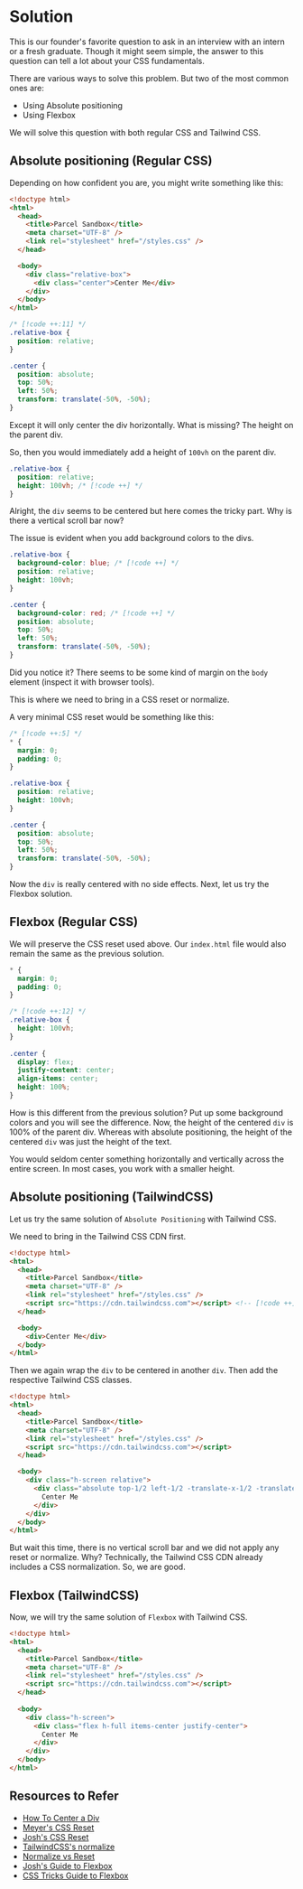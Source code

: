 
# Solution

<Callout>
This is our founder's favorite question to ask in an interview with an intern or a fresh graduate. Though it might seem simple, the answer to this question can tell a lot about your CSS fundamentals.
</Callout>

There are various ways to solve this problem. But two of the most common ones are:

- Using Absolute positioning
- Using Flexbox

We will solve this question with both regular CSS and Tailwind CSS.

## Absolute positioning (Regular CSS)

Depending on how confident you are, you might write something like this:

```html title="index.html" {10-12}
<!doctype html>
<html>
  <head>
    <title>Parcel Sandbox</title>
    <meta charset="UTF-8" />
    <link rel="stylesheet" href="/styles.css" />
  </head>

  <body>
    <div class="relative-box">
      <div class="center">Center Me</div>
    </div>
  </body>
</html>
```

```css title="styles.css"
/* [!code ++:11] */
.relative-box {
  position: relative;
}

.center {
  position: absolute;
  top: 50%;
  left: 50%;
  transform: translate(-50%, -50%);
}
```

Except it will only center the div horizontally. What is missing? The height on the parent div.

So, then you would immediately add a height of `100vh` on the parent div.

```css title="styles.css"
.relative-box {
  position: relative;
  height: 100vh; /* [!code ++] */
}
```

Alright, the `div` seems to be centered but here comes the tricky part. Why is there a vertical scroll bar now?

The issue is evident when you add background colors to the divs.

```css title="styles.css"
.relative-box {
  background-color: blue; /* [!code ++] */
  position: relative;
  height: 100vh;
}

.center {
  background-color: red; /* [!code ++] */
  position: absolute;
  top: 50%;
  left: 50%;
  transform: translate(-50%, -50%);
}
```

Did you notice it? There seems to be some kind of margin on the `body` element (inspect it with browser tools).

This is where we need to bring in a CSS reset or normalize.

A very minimal CSS reset would be something like this:

```css title="styles.css"
/* [!code ++:5] */
* {
  margin: 0;
  padding: 0;
}

.relative-box {
  position: relative;
  height: 100vh;
}

.center {
  position: absolute;
  top: 50%;
  left: 50%;
  transform: translate(-50%, -50%);
}
```

Now the `div` is really centered with no side effects. Next, let us try the Flexbox solution.

## Flexbox (Regular CSS)

We will preserve the CSS reset used above. Our `index.html` file would also remain the same as the previous solution.

```css title="styles.css"
* {
  margin: 0;
  padding: 0;
}

/* [!code ++:12] */
.relative-box {
  height: 100vh;
}
 
.center {
  display: flex;
  justify-content: center;
  align-items: center;
  height: 100%;
}
```

How is this different from the previous solution? Put up some background colors and you will see the difference. Now, the height of the centered `div` is 100% of the parent div. Whereas with absolute positioning, the height of the centered `div` was just the height of the text.

<Callout>
You would seldom center something horizontally and vertically across the entire screen. In most cases, you work with a smaller height.
</Callout>

## Absolute positioning (TailwindCSS)

Let us try the same solution of `Absolute Positioning` with Tailwind CSS.

We need to bring in the Tailwind CSS CDN first.

```html title="index.html"
<!doctype html>
<html>
  <head>
    <title>Parcel Sandbox</title>
    <meta charset="UTF-8" />
    <link rel="stylesheet" href="/styles.css" />
    <script src="https://cdn.tailwindcss.com"></script> <!-- [!code ++] -->
  </head>

  <body>
    <div>Center Me</div>
  </body>
</html>
```

Then we again wrap the `div` to be centered in another `div`. Then add the respective Tailwind CSS classes.

```html title="index.html" {11-15}
<!doctype html>
<html>
  <head>
    <title>Parcel Sandbox</title>
    <meta charset="UTF-8" />
    <link rel="stylesheet" href="/styles.css" />
    <script src="https://cdn.tailwindcss.com"></script>
  </head>

  <body>
    <div class="h-screen relative">
      <div class="absolute top-1/2 left-1/2 -translate-x-1/2 -translate-y-1/2">
        Center Me
      </div>
    </div>
  </body>
</html>
```

But wait this time, there is no vertical scroll bar and we did not apply any reset or normalize. Why? Technically, the Tailwind CSS CDN already includes a CSS normalization. So, we are good.

## Flexbox (TailwindCSS)

Now, we will try the same solution of `Flexbox` with Tailwind CSS.

```html title="index.html" {11-15}
<!doctype html>
<html>
  <head>
    <title>Parcel Sandbox</title>
    <meta charset="UTF-8" />
    <link rel="stylesheet" href="/styles.css" />
    <script src="https://cdn.tailwindcss.com"></script>
  </head>
 
  <body>
    <div class="h-screen">
      <div class="flex h-full items-center justify-center">
        Center Me
      </div>
    </div>
  </body>
</html>
```

## Resources to Refer
- [How To Center a Div](https://www.joshwcomeau.com/css/center-a-div/)
- [Meyer's CSS Reset](https://meyerweb.com/eric/tools/css/reset/)
- [Josh's CSS Reset](https://www.joshwcomeau.com/css/custom-css-reset/)
- [TailwindCSS's normalize](https://tailwindcss.com/docs/preflight)
- [Normalize vs Reset](https://stackoverflow.com/questions/6887336/what-is-the-difference-between-normalize-css-and-reset-css)
- [Josh's Guide to Flexbox](https://www.joshwcomeau.com/css/interactive-guide-to-flexbox/)
- [CSS Tricks Guide to Flexbox](https://css-tricks.com/snippets/css/a-guide-to-flexbox/)
